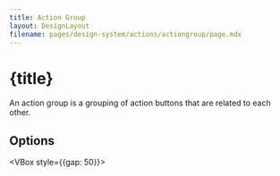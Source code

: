 ```yaml
---
title: Action Group
layout: DesignLayout
filename: pages/design-system/actions/actiongroup/page.mdx
---
```



# {title}

An action group is a grouping of action buttons that are related to each other.


<MainView />


## Options 

<VBox style={{gap: 50}}>
    <OptionsView />
    <SizeView />
    <DensityView />
    <JustifiedView />
    <QuietView />
    <EnableSelectionView />
    <MultiSelectionView />
    <OverflowView />
    <DisabledView />
</VBox>






